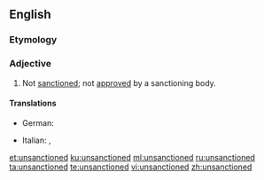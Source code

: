 ==English==

===Etymology===
{{prefix|en|un|sanctioned}}

===Adjective===
{{en-adj}}
# Not [[sanction]]ed; not [[approve]]d by a sanctioning body.

====Translations====
{{trans-top|not approved}}
* German: {{t|de|nicht genehmigt}}
{{trans-mid}}
* Italian: {{t|it|non approvato}}, {{t|it|non autorizzato}}
{{trans-bottom}}

[[et:unsanctioned]]
[[ku:unsanctioned]]
[[ml:unsanctioned]]
[[ru:unsanctioned]]
[[ta:unsanctioned]]
[[te:unsanctioned]]
[[vi:unsanctioned]]
[[zh:unsanctioned]]